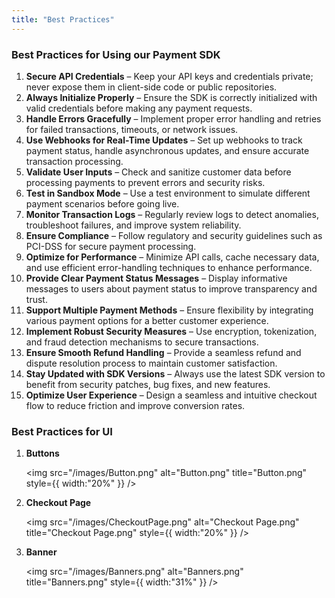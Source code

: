 ```yaml
---
title: "Best Practices"
---
```


### Best Practices for Using our Payment SDK

 1. **Secure API Credentials** – Keep your API keys and credentials private; never expose them in client-side code or public repositories.
 2. **Always Initialize Properly** – Ensure the SDK is correctly initialized with valid credentials before making any payment requests.
 3. **Handle Errors Gracefully** – Implement proper error handling and retries for failed transactions, timeouts, or network issues.
 4. **Use Webhooks for Real-Time Updates** – Set up webhooks to track payment status, handle asynchronous updates, and ensure accurate transaction processing.
 5. **Validate User Inputs** – Check and sanitize customer data before processing payments to prevent errors and security risks.
 6. **Test in Sandbox Mode** – Use a test environment to simulate different payment scenarios before going live.
 7. **Monitor Transaction Logs** – Regularly review logs to detect anomalies, troubleshoot failures, and improve system reliability.
 8. **Ensure Compliance** – Follow regulatory and security guidelines such as PCI-DSS for secure payment processing.
 9. **Optimize for Performance** – Minimize API calls, cache necessary data, and use efficient error-handling techniques to enhance performance.
10. **Provide Clear Payment Status Messages** – Display informative messages to users about payment status to improve transparency and trust.
11. **Support Multiple Payment Methods** – Ensure flexibility by integrating various payment options for a better customer experience.
12. **Implement Robust Security Measures** – Use encryption, tokenization, and fraud detection mechanisms to secure transactions.
13. **Ensure Smooth Refund Handling** – Provide a seamless refund and dispute resolution process to maintain customer satisfaction.
14. **Stay Updated with SDK Versions** – Always use the latest SDK version to benefit from security patches, bug fixes, and new features.
15. **Optimize User Experience** – Design a seamless and intuitive checkout flow to reduce friction and improve conversion rates.

### Best Practices for UI

1. **Buttons** 

   <img
     src="/images/Button.png"
     alt="Button.png"
     title="Button.png"
     style={{ width:"20%" }}
   />
2. **Checkout Page** 

   <img
     src="/images/CheckoutPage.png"
     alt="Checkout Page.png"
     title="Checkout Page.png"
     style={{ width:"20%" }}
   />
3. **Banner** 

   <img
     src="/images/Banners.png"
     alt="Banners.png"
     title="Banners.png"
     style={{ width:"31%" }}
   />
